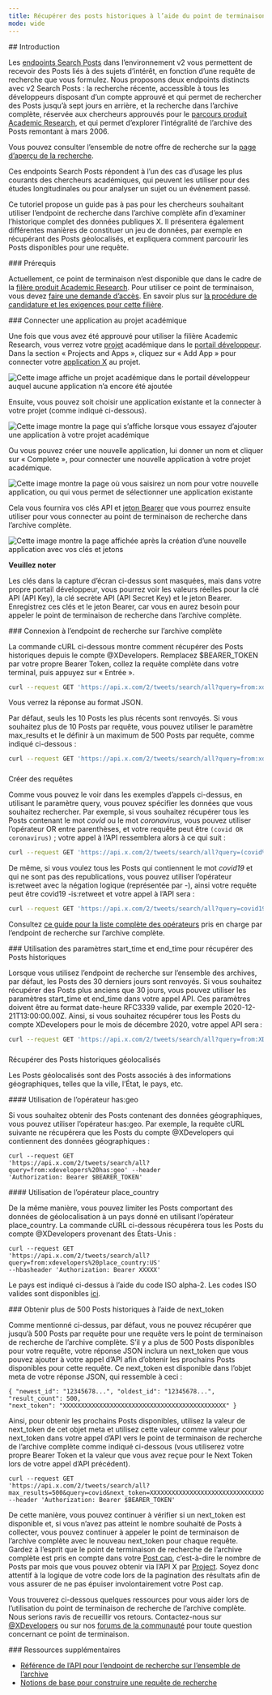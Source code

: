 ```yaml
---
title: Récupérer des posts historiques à l’aide du point de terminaison de recherche de l’archive complète v2
mode: wide
---
```


<div id="introduction">
  ## Introduction
</div>

Les [endpoints Search Posts](/fr/x-api/posts/search/introduction)
dans l’environnement v2 vous permettent de recevoir des Posts liés à des sujets d’intérêt,
en fonction d’une requête de recherche que vous formulez. Nous proposons deux endpoints
distincts avec v2 Search Posts : la recherche récente, accessible à tous
les développeurs disposant d’un compte approuvé et qui permet de rechercher des Posts jusqu’à sept jours
en arrière, et la recherche dans l’archive complète, réservée aux
chercheurs approuvés pour le
[parcours produit Academic Research](https://developer.x.com/en/products/x-api/early-access/guide#na_2),
et qui permet d’explorer l’intégralité de l’archive des Posts remontant à mars 2006.

Vous pouvez consulter l’ensemble de notre offre de recherche sur la
[page d’aperçu de la recherche](/fr/x-api/posts/search/introduction).

Ces endpoints Search Posts répondent à l’un des cas d’usage les plus courants des
chercheurs académiques, qui peuvent les utiliser pour des études longitudinales ou pour analyser
un sujet ou un événement passé.

Ce tutoriel propose un guide pas à pas pour les chercheurs souhaitant utiliser l’endpoint
de recherche dans l’archive complète afin d’examiner l’historique complet des données publiques X.
Il présentera également différentes manières de constituer un jeu de données, par exemple en
récupérant des Posts géolocalisés, et expliquera comment parcourir les Posts disponibles pour une
requête.

<div id="prerequisites">
  ### Prérequis
</div>

Actuellement, ce point de terminaison n’est disponible que dans le cadre de la
[filère produit Academic Research](https://developer.x.com/en/solutions/academic-research/products-for-researchers).
Pour utiliser ce point de terminaison, vous devez
[faire une demande d’accès](https://developer.x.com/en/portal/petition/academic/is-it-right-for-you).
En savoir plus sur
[la procédure de candidature et les exigences pour cette filière](https://developer.x.com/en/solutions/academic-research/application-info).

<div id="connect-an-app-to-the-academic-project">
  ### Connecter une application au projet académique
</div>

Une fois que vous avez été approuvé pour utiliser la filière Academic Research, vous verrez
votre [projet](/fr/resources/fundamentals/projects) académique dans le
[portail développeur](https://developer.x.com/en/portal/dashboard). Dans la section
« Projects and Apps », cliquez sur « Add App » pour connecter votre
[application X](/fr/resources/fundamentals/developer-apps) au projet.

[](https://res.cloudinary.com/practicaldev/image/fetch/s--gHFOyuDc--/c_limit%2Cf_auto%2Cfl_progressive%2Cq_auto%2Cw_880/https://dev-to-uploads.s3.amazonaws.com/i/gb7aevhqyfvfjznd0pnd.png)

![Cette image affiche un projet académique dans le portail développeur auquel aucune application n’a encore été ajoutée](https://cdn.cms-twdigitalassets.com/content/dam/developer-twitter/docs/tutorials/getting-historical-tweets-using-the-full-archive-search-endpoint/dev-portal-1.png.twimg.1920.png)

Ensuite, vous pouvez soit choisir une application existante et la connecter à votre projet (comme
indiqué ci-dessous).

![Cette image montre la page qui s’affiche lorsque vous essayez d’ajouter une application à votre projet académique](https://cdn.cms-twdigitalassets.com/content/dam/developer-twitter/docs/tutorials/getting-historical-tweets-using-the-full-archive-search-endpoint/dev-portal-2.png.twimg.1920.png)

Ou vous pouvez créer une nouvelle application, lui donner un nom et cliquer sur « Complete », pour connecter une nouvelle
application à votre projet académique.

![Cette image montre la page où vous saisirez un nom pour votre nouvelle application, ou qui vous permet de sélectionner une application existante](https://cdn.cms-twdigitalassets.com/content/dam/developer-twitter/docs/tutorials/getting-historical-tweets-using-the-full-archive-search-endpoint/dev-portal-3.png.twimg.1920.png)

Cela vous fournira vos clés API et
[jeton Bearer](/fr/resources/fundamentals/authentication#using-and-generating-an-app-only-bearer-token) que vous pourrez
ensuite utiliser pour vous connecter au point de terminaison de recherche dans l’archive complète.

![Cette image montre la page affichée après la création d’une nouvelle application avec vos clés et jetons](https://cdn.cms-twdigitalassets.com/content/dam/developer-twitter/docs/tutorials/getting-historical-tweets-using-the-full-archive-search-endpoint/dev-portal-4.png.twimg.1920.png)

**Veuillez noter**

Les clés dans la capture d’écran ci-dessus sont masquées, mais dans votre propre portail développeur,
vous pourrez voir les valeurs réelles pour la clé API (API Key), la clé secrète API (API Secret Key) et le
jeton Bearer. Enregistrez ces clés et le jeton Bearer, car vous en aurez besoin
pour appeler le point de terminaison de recherche dans l’archive complète.

<div id="connecting-to-the-full-archive-search-endpoint">
  ### Connexion à l’endpoint de recherche sur l’archive complète
</div>

La commande cURL ci-dessous montre comment récupérer des Posts historiques depuis le compte @XDevelopers.
Remplacez $BEARER_TOKEN par votre propre Bearer Token, collez la requête complète
dans votre terminal, puis appuyez sur « Entrée ».

```bash
curl --request GET 'https://api.x.com/2/tweets/search/all?query=from:xdevelopers' --header 'Authorization: Bearer $BEARER_TOKEN'
```

Vous verrez la réponse au format JSON.

Par défaut, seuls les 10 Posts les plus récents sont renvoyés. Si vous souhaitez plus
de 10 Posts par requête, vous pouvez utiliser le paramètre max_results et le définir à
un maximum de 500 Posts par requête, comme indiqué ci-dessous :

```bash
curl --request GET 'https://api.x.com/2/tweets/search/all?query=from:xdevelopers&max_results=500' --header 'Authorization: Bearer $BEARER_TOKEN'
```

###

Créer des requêtes

Comme vous pouvez le voir dans les exemples d’appels ci-dessus, en utilisant le paramètre query, vous pouvez
spécifier les données que vous souhaitez rechercher. Par exemple, si vous souhaitez
récupérer tous les Posts contenant le mot *covid* ou le mot *coronavirus*, vous pouvez
utiliser l’opérateur OR entre parenthèses, et votre requête peut être
`(covid OR coronavirus)` ; votre appel à l’API ressemblera alors à ce qui suit :

```bash
curl --request GET 'https://api.x.com/2/tweets/search/all?query=(covid%20OR%20coronavirus)&max_results=500' --header 'Authorization: Bearer $BEARER_TOKEN'
```

De même, si vous voulez tous les Posts qui contiennent le mot *covid19* et qui ne sont pas
des republications, vous pouvez utiliser l’opérateur is:retweet avec la négation logique (représentée
par -), ainsi votre requête peut être covid19 -is:retweet et votre appel à l’API sera :

```bash
curl --request GET 'https://api.x.com/2/tweets/search/all?query=covid19%20-is:retweet&max_results=500' --header 'Authorization: Bearer $BEARER_TOKEN'
```

Consultez
[ce guide pour la liste complète des opérateurs](/fr/x-api/posts/search/integrate/build-a-query)
pris en charge par l’endpoint de recherche sur l’archive complète.

<div id="using-the-start_time-and-end_time-parameters-to-get-historical-posts">
  ### Utilisation des paramètres start_time et end_time pour récupérer des Posts historiques
</div>

Lorsque vous utilisez l’endpoint de recherche sur l’ensemble des archives, par défaut, les Posts des 30
derniers jours sont renvoyés. Si vous souhaitez récupérer des Posts plus anciens que 30 jours,
vous pouvez utiliser les paramètres start_time et end_time dans votre appel API. Ces
paramètres doivent être au format date-heure RFC3339 valide, par exemple
2020-12-21T13:00:00.00Z. Ainsi, si vous souhaitez récupérer tous les Posts du compte XDevelopers
pour le mois de décembre 2020, votre appel API sera :

```bash
curl --request GET 'https://api.x.com/2/tweets/search/all?query=from:XDevelopers&start_time=2020-12-01T00:00:00.00Z&end_time=2021-01-01T00:00:00.00Z' --header 'Authorization: Bearer $BEARER_TOKEN'
```

###

Récupérer des Posts historiques géolocalisés

Les Posts géolocalisés sont des Posts associés à des informations géographiques,
telles que la ville, l’État, le pays, etc.

<div id="using-hasgeo-operator">
  #### Utilisation de l’opérateur has:geo
</div>

Si vous souhaitez obtenir des Posts contenant des données géographiques, vous pouvez utiliser l’opérateur has:geo.
Par exemple, la requête cURL suivante ne récupérera que les Posts du compte
@XDevelopers qui contiennent des données géographiques :

```
curl --request GET
'https://api.x.com/2/tweets/search/all?query=from:xdevelopers%20has:geo' --header
'Authorization: Bearer $BEARER_TOKEN'
```

<div id="using-place_country-operator">
  #### Utilisation de l’opérateur place_country
</div>

De la même manière, vous pouvez limiter les Posts comportant des données de géolocalisation à un pays donné en utilisant l’opérateur place_country. La commande cURL ci-dessous récupérera tous les Posts du compte @XDevelopers provenant des États-Unis :

```
curl --request GET
'https://api.x.com/2/tweets/search/all?query=from:xdevelopers%20place_country:US'
--hbasheader 'Authorization: Bearer XXXXX'
```

Le pays est indiqué ci-dessus à l’aide du code ISO alpha-2. Les codes ISO valides sont disponibles [ici](http://en.wikipedia.org/wiki/ISO_3166-1_alpha-2).

<div id="getting-more-than-500-historical-posts-using-the-next_token">
  ### Obtenir plus de 500 Posts historiques à l’aide de next_token
</div>

Comme mentionné ci-dessus, par défaut, vous ne pouvez récupérer que jusqu’à 500 Posts par requête pour
une requête vers le point de terminaison de recherche de l’archive complète. S’il y a plus de 500 Posts
disponibles pour votre requête, votre réponse JSON inclura un next_token que vous
pouvez ajouter à votre appel d’API afin d’obtenir les prochains Posts disponibles pour cette
requête. Ce next_token est disponible dans l’objet meta de votre réponse JSON,
qui ressemble à ceci :

```
{ "newest_id": "12345678...", "oldest_id": "12345678...", "result_count": 500,
"next_token": "XXXXXXXXXXXXXXXXXXXXXXXXXXXXXXXXXXXXXXXXXXXXX" }
```

Ainsi, pour obtenir les prochains Posts disponibles, utilisez la valeur de next_token de cet objet meta
et utilisez cette valeur comme valeur pour next_token dans votre appel d’API vers le
point de terminaison de recherche de l’archive complète comme indiqué ci-dessous (vous utiliserez votre propre Bearer Token
et la valeur que vous avez reçue pour le Next Token lors de votre appel d’API précédent).

```
curl --request GET
'https://api.x.com/2/tweets/search/all?max_results=500&query=covid&next_token=XXXXXXXXXXXXXXXXXXXXXXXXXXXXXXXXXXXXXXXXXXXXX'
--header 'Authorization: Bearer $BEARER_TOKEN'
```

De cette manière, vous pouvez continuer à vérifier si un next_token est disponible et, si vous n’avez pas
atteint le nombre souhaité de Posts à collecter, vous pouvez continuer à appeler
le point de terminaison de l’archive complète avec le nouveau next_token pour chaque requête. Gardez à l’esprit
que le point de terminaison de recherche de l’archive complète est pris en compte dans votre
[Post cap](/fr/x-api/fundamentals/post-cap), c’est-à-dire le nombre de
Posts par mois que vous pouvez obtenir via l’API X par
[Project](/fr/resources/fundamentals/projects). Soyez donc attentif à la logique de votre code lors de la pagination
des résultats afin de vous assurer de ne pas
épuiser involontairement votre Post cap.

Vous trouverez ci-dessous quelques ressources pour vous aider lors de l’utilisation du point de terminaison de recherche
de l’archive complète. Nous serions ravis de recueillir vos retours. Contactez-nous sur
[@XDevelopers](https://x.com/XDevelopers) ou sur nos
[forums de la communauté](https://devcommunity.x.com/) pour toute question concernant ce
point de terminaison.

<div id="additional-resources">
  ### Ressources supplémentaires
</div>

* [Référence de l’API pour l’endpoint de recherche sur l’ensemble de l’archive](/fr/x-api/posts/full-archive-search)
* [Notions de base pour construire une requête de recherche](/fr/x-api/posts/search/integrate/build-a-query)